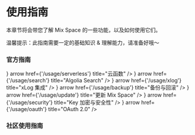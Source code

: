 # 使用指南

本章节将会带您了解 Mix Space 的一些功能，以及如何使用它们。


<Callout>温馨提示：此指南需要一定的基础知识 & 理解能力，请准备好哦～</Callout>

### 官方指南


<Cards num={3}>
  <Card
    icon={<UilCloudDatabaseTree />}
    arrow
    href={'/usage/serverless'}
    title="云函数"
  />
  <Card
    icon={<UilSearchAlt />}
    arrow
    href={'/usage/search'}
    title="Algolia Search"
  />
  <Card icon={<UilBitcoin />} arrow href={'/usage/xlog'} title="xLog 集成" />
  <Card
    icon={<UilHistoryAlt />}
    arrow
    href={'/usage/backup'}
    title="备份与回滚"
  />
  <Card
    icon={<UilArrowCircleUp />}
    arrow
    href={'/usage/update'}
    title="更新 Mix Space"
  />
  <Card
    icon={<UilArrowCircleUp />}
    arrow
    href={'/usage/security'}
    title="Key 加密与安全性"
  />
  <Card
    icon={<UilKeySkeletonAlt />}
    arrow
    href={'/usage/oauth'}
    title="OAuth 2.0"
  />
</Cards>

### 社区使用指南
